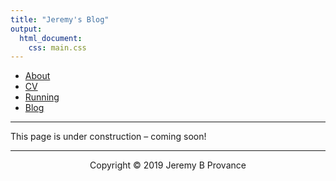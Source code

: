 ```yaml
---
title: "Jeremy's Blog"
output: 
  html_document:
    css: main.css
---
```

<nav>
  <ul>
	  <li><a href="/">About</a></li>
    <li><a href="/cv">CV</a></li>
		<li><a href="/running">Running</a></li>
    <li><a href="/blog">Blog</a></li>
	</ul>
</nav>

***

This page is under construction -- coming soon!

***

<center> Copyright © 2019 Jeremy B Provance </center>